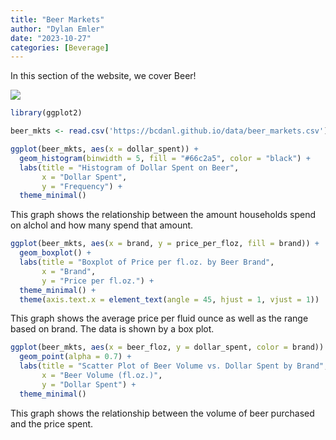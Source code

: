 ```yaml
---
title: "Beer Markets"
author: "Dylan Emler"
date: "2023-10-27"
categories: [Beverage]
---
```


In this section of the website, we cover Beer!

![](Beer_PIC.jpeg)


```r
library(ggplot2)

beer_mkts <- read.csv('https://bcdanl.github.io/data/beer_markets.csv')

ggplot(beer_mkts, aes(x = dollar_spent)) +
  geom_histogram(binwidth = 5, fill = "#66c2a5", color = "black") +
  labs(title = "Histogram of Dollar Spent on Beer",
       x = "Dollar Spent",
       y = "Frequency") +
  theme_minimal()

```
This graph shows the relationship between the amount households spend on alchol and how many spend that amount. 

```r
ggplot(beer_mkts, aes(x = brand, y = price_per_floz, fill = brand)) +
  geom_boxplot() +
  labs(title = "Boxplot of Price per fl.oz. by Beer Brand",
       x = "Brand",
       y = "Price per fl.oz.") +
  theme_minimal() +
  theme(axis.text.x = element_text(angle = 45, hjust = 1, vjust = 1))


```
This graph shows the average price per fluid ounce as well as the range based on brand. The data is shown by a box plot. 

```r
ggplot(beer_mkts, aes(x = beer_floz, y = dollar_spent, color = brand)) +
  geom_point(alpha = 0.7) +
  labs(title = "Scatter Plot of Beer Volume vs. Dollar Spent by Brand",
       x = "Beer Volume (fl.oz.)",
       y = "Dollar Spent") +
  theme_minimal()
```

This graph shows the relationship between the volume of beer purchased and the price spent. 


